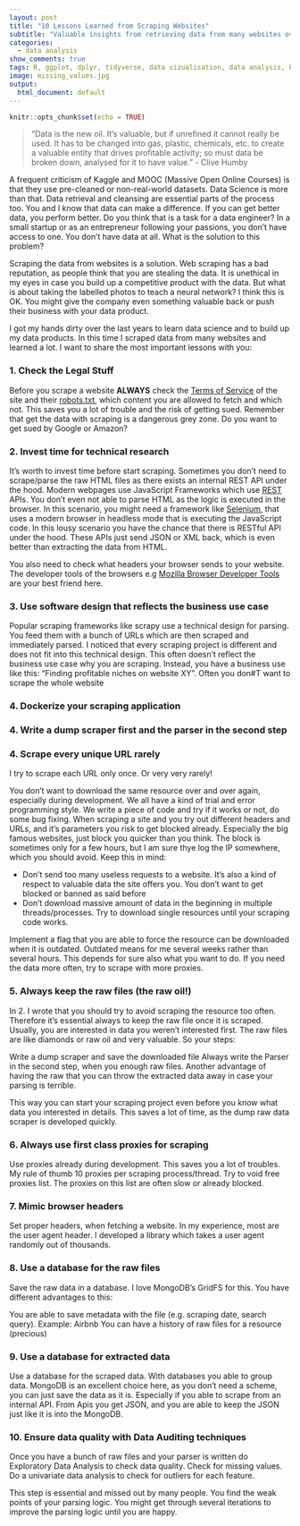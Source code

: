 ```yaml
---
layout: post
title: "10 Lessons Learned from Scraping Websites"
subtitle: "Valuable insights from retrieving data from many websites over the last years which I want to share with you"
categories:
  - data analysis
show_comments: true
tags: R, ggplot, dplyr, tidyverse, data vizualisation, data analysis, EDA
image: missing_values.jpg
output:
  html_document: default
---
```


```r
knitr::opts_chunk$set(echo = TRUE)
```

> "Data is the new oil. It's valuable, but if unrefined it cannot really be used. It has to be changed into gas, plastic, chemicals, etc. to create a valuable entity that drives profitable activity; so must data be broken down, analysed for it to have value." - Clive Humby

A frequent criticism of Kaggle and MOOC (Massive Open Online Courses) is that they use pre-cleaned or non-real-world datasets. Data Science is more than that. Data retrieval and cleansing are essential parts of the process too. You and I know that data can make a difference. If you can get better data, you perform better. Do you think that is a task for a data engineer? In a small startup or as an entrepreneur following your passions, you don't have access to one. You don't have data at all. What is the solution to this problem? 

Scraping the data from websites is a solution. Web scraping has a bad reputation, as people think that you are stealing the data. It is unethical in my eyes in case you build up a competitive product with the data. But what is about taking the labelled photos to teach a neural network? I think this is OK. You might give the company even something valuable back or push their business with your data product.

I got my hands dirty over the last years to learn data science and to build up my data products. In this time I scraped data from many websites and learned a lot. I want to share the most important lessons with you:

### 1. Check the Legal Stuff

Before you scrape a website __ALWAYS__ check the [Terms of Service](https://en.wikipedia.org/wiki/Terms_of_service) of the site and their [robots.txt](https://en.wikipedia.org/wiki/Robots_exclusion_standard), which content you are allowed to fetch and which not. This saves you a lot of trouble and the risk of getting sued. Remember that get the data with scraping is a dangerous grey zone. Do you want to get sued by Google or Amazon?

### 2. Invest time for technical research

It's worth to invest time before start scraping. Sometimes you don't need to scrape/parse the raw HTML files as there exists an internal REST API under the hood. Modern webpages use JavaScript Frameworks which use [REST](https://en.wikipedia.org/wiki/Representational_state_transfer) APIs. You don't even not able to parse HTML as the logic is executed in the browser. In this scenario, you might need a framework like [Selenium](https://www.seleniumhq.org/), that uses a modern browser in headless mode that is executing the JavaScript code. In this lousy scenario you have the chance that there is RESTful API under the hood. These APIs just send JSON or XML back, which is even better than extracting the data from HTML. 

You also need to check what headers your browser sends to your website. The developer tools of the browsers e.g [Mozilla Browser Developer Tools](https://developer.mozilla.org/en-US/docs/Learn/Common_questions/What_are_browser_developer_tools) are your best friend here.

### 3. Use software design that reflects the business use case
Popular scraping frameworks like scrapy use a technical design for parsing. You feed them with a bunch of URLs which are then scraped and immediately parsed. I noticed that every scraping project is different and does not fit into this technical design. This often doesn't reflect the business use case why you are scraping. Instead, you have a business use like this: "Finding profitable niches on website XY". Often you don#T want to scrape the whole website

### 4. Dockerize your scraping application

### 4. Write a dump scraper first and the parser in the second step

### 4. Scrape every unique URL rarely

I try to scrape each URL only once. Or very very rarely!

You don't want to download the same resource over and over again, especially during development. We all have a kind of trial and error programming style. We write a piece of code and try if it works or not, do some bug fixing. When scraping a site and you try out different headers and URLs, and it's parameters you risk to get blocked already. Especially the big famous websites, just block you quicker than you think. The block is sometimes only for a few hours, but I am sure thye log the IP somewhere, which you should avoid. Keep this in mind:

- Don't send too many useless requests to a website. It's also a kind of respect to valuable data the site offers you. You don't want to get blocked or banned as said before
- Don't download massive amount of data in the beginning in multiple threads/processes. Try to download single resources until your scraping code works.

Implement a flag that you are able to force the resource can be downloaded when it is outdated. Outdated means for me several weeks rather than several hours. This depends for sure also what you want to do. If you need the data more often, try to scrape with more proxies.

### 5. Always keep the raw files (the raw oil!)

In 2. I wrote that you should try to avoid scraping the resource too often. Therefore it's essential always to keep the raw file once it is scraped. Usually, you are interested in data you weren't interested first. The raw files are like diamonds or raw oil and very valuable. So your steps:

Write a dump scraper and save the downloaded file
Always write the Parser in the second step, when you enough raw files.
Another advantage of having the raw that you can throw the extracted data away in case your parsing is terrible.

This way you can start your scraping project even before you know what data you interested in details. This saves a lot of time, as the dump raw data scraper is developed quickly.

### 6. Always use first class proxies for scraping

Use proxies already during development. This saves you a lot of troubles. My rule of thumb 10 proxies per scraping process/thread. Try to void free proxies list. The proxies on this list are often slow or already blocked.

### 7. Mimic browser headers

Set proper headers, when fetching a website. In my experience, most are the user agent header. I developed a library which takes a user agent randomly out of thousands.

### 8. Use a database for the raw files

Save the raw data in a database. I love MongoDB's GridFS for this. You have different advantages to this:

You are able to save metadata with the file (e.g. scraping date, search query). Example: Airbnb
You can have a history of raw files for a resource (precious)

### 9. Use a database for extracted data
Use a database for the scraped data. With databases you able to group data. MongoDB is an excellent choice here, as you don't need a scheme, you can just save the data as it is. Especially if you able to scrape from an internal API. From Apis you get JSON, and you are able to keep the JSON just like it is into the MongoDB.

### 10. Ensure data quality with Data Auditing techniques

Once you have a bunch of raw files and your parser is written do Exploratory Data Analysis to check data quality. Check for missing values. Do a univariate data analysis to check for outliers for each feature.

This step is essential and missed out by many people. You find the weak points of your parsing logic. You might get through several iterations to improve the parsing logic until you are happy.